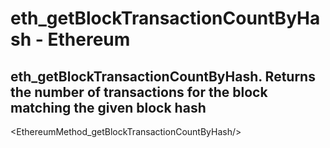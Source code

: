 # eth_getBlockTransactionCountByHash - Ethereum

## eth_getBlockTransactionCountByHash. Returns the number of transactions for the block matching the given block hash


<EthereumMethod_getBlockTransactionCountByHash/>
